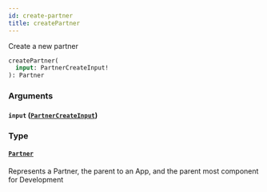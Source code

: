 ```yaml
---
id: create-partner
title: createPartner
---
```


Create a new partner

```graphql
createPartner(
  input: PartnerCreateInput!
): Partner

```

### Arguments

#### `input` ([`PartnerCreateInput`](/developers/shared-apis/adminidentity-api/graphql/reference/inputs/partner-create-input))

### Type

#### [`Partner`](/developers/shared-apis/adminidentity-api/graphql/reference/objects/partner)

Represents a Partner, the parent to an App, and the parent most component for Development
